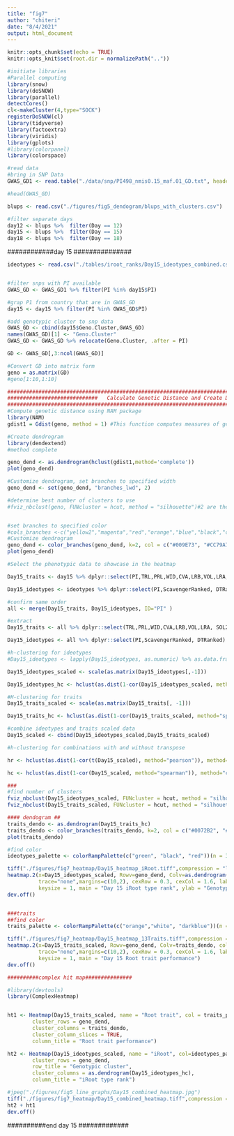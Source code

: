 ```yaml
---
title: "fig7"
author: "chiteri"
date: "8/4/2021"
output: html_document
---
```



```r
knitr::opts_chunk$set(echo = TRUE)
knitr::opts_knit$set(root.dir = normalizePath(".."))
```


```r
#initiate libraries
#Parallel computing
library(snow)
library(doSNOW)
library(parallel)
detectCores()
cl<-makeCluster(4,type="SOCK")
registerDoSNOW(cl)
library(tidyverse)
library(factoextra)
library(viridis)
library(gplots)
#library(colorpanel)
library(colorspace)
```

```r
#read data
#bring in SNP Data
GWAS_GD1 <- read.table("./data/snp/PI498_nmis0.15_maf.01_GD.txt", header = T)

#head(GWAS_GD)

blups <- read.csv("./figures/fig5_dendogram/blups_with_clusters.csv")

#filter separate days
day12 <- blups %>%  filter(Day == 12)
day15 <- blups %>%  filter(Day == 15)
day18 <- blups %>%  filter(Day == 18)
```

############day 15 ###############
```r

ideotypes <- read.csv("./tables/iroot_ranks/Day15_ideotypes_combined.csv")


#filter snps with PI available
GWAS_GD <- GWAS_GD1 %>% filter(PI %in% day15$PI)

#grap P1 from country that are in GWAS_GD
day15 <- day15 %>% filter(PI %in% GWAS_GD$PI)

#add genotypic cluster to snp data
GWAS_GD <- cbind(day15$Geno.Cluster,GWAS_GD) 
names(GWAS_GD)[1] <- "Geno.Cluster"
GWAS_GD <- GWAS_GD %>% relocate(Geno.Cluster, .after = PI) 

GD <- GWAS_GD[,3:ncol(GWAS_GD)]

#Convert GD into matrix form 
geno = as.matrix(GD)
#geno[1:10,1:10]
```

```r
#############################################################################################################
#############################   Calculate Genetic Distance and Create Dendrogram ############################
#############################################################################################################
#Compute genetic distance using NAM package
library(NAM)
gdist1 = Gdist(geno, method = 1) #This function computes measures of genetic distances between populations using a genpop object. 

#Create dendrogram
library(dendextend)
#method complete

geno_dend <- as.dendrogram(hclust(gdist1,method='complete'))
plot(geno_dend)

#Customize dendrogram, set branches to specified width 
geno_dend <- set(geno_dend, "branches_lwd", 2)

#determine best number of clusters to use
#fviz_nbclust(geno, FUNcluster = hcut, method = "silhouette")#2 are the best clusters


#set branches to specified color
#cols_branches <-c("yellow2","magenta","red","orange","blue","black","cyan","green3")
#Customize dendrogram
geno_dend <- color_branches(geno_dend, k=2, col = c("#009E73", "#CC79A7"), groupLabels = TRUE)
plot(geno_dend)
```

```r
#Select the phenotypic data to showcase in the heatmap

Day15_traits <- day15 %>% dplyr::select(PI,TRL,PRL,WID,CVA,LRB,VOL,LRA, SOL2,LED,RHZO,TRLUpper,NWA,SurfaceArea,DIA,DEP)

Day15_ideotypes <- ideotypes %>% dplyr::select(PI,ScavengerRanked, DTRanked)

#confirm same order
all <- merge(Day15_traits, Day15_ideotypes, ID="PI" )

#extract
Day15_traits <- all %>% dplyr::select(TRL,PRL,WID,CVA,LRB,VOL,LRA, SOL2,LED,RHZO,TRLUpper,NWA,SurfaceArea,DIA,DEP)

Day15_ideotypes <- all %>% dplyr::select(PI,ScavengerRanked, DTRanked)

#h-clustering for ideotypes
#Day15_ideotypes <- lapply(Day15_ideotypes, as.numeric) %>% as.data.frame()

Day15_ideotypes_scaled <- scale(as.matrix(Day15_ideotypes[,-1]))

Day15_ideotypes_hc <- hclust(as.dist(1-cor(Day15_ideotypes_scaled, method="spearman")), method="complete")

#H-clustering for traits
Day15_traits_scaled <- scale(as.matrix(Day15_traits[, -1]))

Day15_traits_hc <- hclust(as.dist(1-cor(Day15_traits_scaled, method="spearman")), method="complete")

#combine ideotypes and traits scaled data
Day15_scaled <- cbind(Day15_ideotypes_scaled,Day15_traits_scaled)

#h-clustering for combinations with and without transpose

hr <- hclust(as.dist(1-cor(t(Day15_scaled), method="pearson")), method="complete")

hc <- hclust(as.dist(1-cor(Day15_scaled, method="spearman")), method="complete")

###
#find number of clusters
fviz_nbclust(Day15_ideotypes_scaled, FUNcluster = hcut, method = "silhouette")#2 are the best clusters
fviz_nbclust(Day15_traits_scaled, FUNcluster = hcut, method = "silhouette")#2

#### dendogram ##
traits_dendo <- as.dendrogram(Day15_traits_hc)
traits_dendo <- color_branches(traits_dendo, k=2, col = c("#0072B2", "#D55E00" ), groupLabels = TRUE)
plot(traits_dendo)

#find color
ideotypes_palette <- colorRampPalette(c("green", "black", "red"))(n = 367)

tiff("./figures/fig7_heatmap/Day15_heatmap_iRoot.tiff",compression = "lzw", width = 5.5, height = 15, units = 'in', res = 300)
heatmap.2(x=Day15_ideotypes_scaled, Rowv=geno_dend, Colv=as.dendrogram(Day15_ideotypes_hc), col=ideotypes_palette, scale="none", density.info="none", 
          trace="none",margins=c(10,2), cexRow = 0.3, cexCol = 1.6, labRow = "",
          keysize = 1, main = "Day 15 iRoot type rank", ylab = "Genotypic clusters")
dev.off()


###traits
##find color
traits_palette <- colorRampPalette(c("orange","white", "darkblue"))(n = 367)

tiff("./figures/fig7_heatmap/Day15_heatmap_13Traits.tiff",compression = "lzw", width = 13, height = 15, units = 'in', res = 300)
heatmap.2(x=Day15_traits_scaled, Rowv=geno_dend, Colv=traits_dendo, col=traits_palette, scale="none", density.info="none", 
          trace="none",margins=c(10,2), cexRow = 0.3, cexCol = 1.6, labRow = NA,
          keysize = 1, main = "Day 15 Root trait performance")
dev.off()
```

```r
##########complex hit map###############

#library(devtools)
library(ComplexHeatmap)


ht1 <- Heatmap(Day15_traits_scaled, name = "Root trait", col = traits_palette ,
        cluster_rows = geno_dend,
        cluster_columns = traits_dendo,
        cluster_column_slices = TRUE,
        column_title = "Root trait performance")

ht2 <- Heatmap(Day15_ideotypes_scaled, name = "iRoot", col=ideotypes_palette,
        cluster_rows = geno_dend,
        row_title = "Genotypic cluster",
        cluster_columns = as.dendrogram(Day15_ideotypes_hc),
        column_title = "iRoot type rank")

#jpeg("./figures/fig5_line_graphs/Day15_combined_heatmap.jpg")
tiff("./figures/fig7_heatmap/Day15_combined_heatmap.tiff",compression = "lzw", width = 7, height = 5, units = 'in', res = 300)
ht2 + ht1
dev.off()

```

##########end day 15 #############
